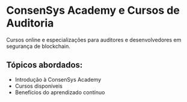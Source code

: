 # ConsenSys Academy e Cursos de Auditoria

Cursos online e especializações para auditores e desenvolvedores em segurança de blockchain.

## Tópicos abordados:

- Introdução à ConsenSys Academy
- Cursos disponíveis
- Benefícios do aprendizado contínuo
